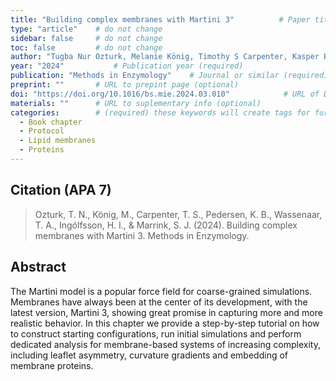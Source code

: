 ```yaml
---
title: "Building complex membranes with Martini 3"          # Paper title (required)
type: "article"    # do not change
sidebar: false     # do not change
toc: false         # do not change
author: "Tugba Nur Ozturk, Melanie König, Timothy S Carpenter, Kasper B Pedersen, Tsjerk A Wassenaar, Helgi I Ingólfsson, and Siewert J Marrink"         # Paper authors (required)
year: "2024"           # Publication year (required)
publication: "Methods in Enzymology"    # Journal or similar (required)
preprint: ""       # URL to prepint page (optional)  
doi: "https://doi.org/10.1016/bs.mie.2024.03.010"            # URL of DOI (required)  
materials: ""      # URL to suplementary info (optional)
categories:        # (required) these keywords will create tags for further filtering. 
  - Book chapter
  - Protocol
  - Lipid membranes
  - Proteins
---
```


<!-- 
The info below is just an example. 

Both fields are required and they have to be replaced with the respective info for each paper. 

Please notice the `> ` symbol before the citation, it gives it additional styling.  
-->

## Citation (APA 7)      

> Ozturk, T. N., König, M., Carpenter, T. S., Pedersen, K. B., Wassenaar, T. A., Ingólfsson, H. I., & Marrink, S. J. (2024). Building complex membranes with Martini 3. Methods in Enzymology.

## Abstract

The Martini model is a popular force field for coarse-grained simulations. Membranes have always been at the center of its development, with the latest version, Martini 3, showing great promise in capturing more and more realistic behavior. In this chapter we provide a step-by-step tutorial on how to construct starting configurations, run initial simulations and perform dedicated analysis for membrane-based systems of increasing complexity, including leaflet asymmetry, curvature gradients and embedding of membrane proteins.